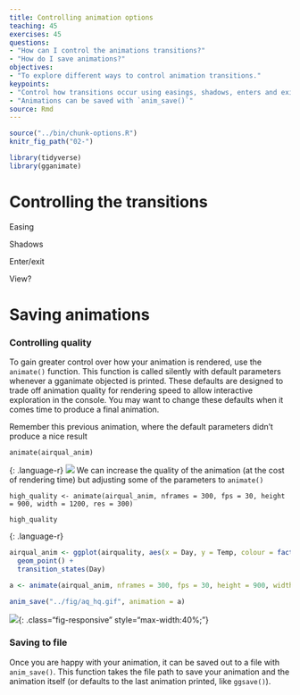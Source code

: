 ```yaml
---
title: Controlling animation options
teaching: 45
exercises: 45
questions:
- "How can I control the animations transitions?"
- "How do I save animations?"
objectives:
- "To explore different ways to control animation transitions."
keypoints:
- "Control how transitions occur using easings, shadows, enters and exits"
- "Animations can be saved with `anim_save()`"
source: Rmd
---
```


```r
source("../bin/chunk-options.R")
knitr_fig_path("02-")

library(tidyverse)
library(gganimate)
```

# Controlling the transitions

Easing

Shadows

Enter/exit 

View?


# Saving animations

### Controlling quality
To gain greater control over how your animation is rendered, use the `animate()` function. This function
is called silently with default parameters whenever a gganimate objected is printed. These defaults 
are designed to trade off animation quality for rendering speed to allow interactive exploration in 
the console. You may want to change these defaults when it comes time to produce a final animation.

Remember this previous animation, where the default parameters didn't produce a nice result

~~~~~
animate(airqual_anim)
~~~~~
{: .language-r}
![]({{page.root}}/fig/aq1.gif)
We can increase the quality of the animation (at the cost of rendering time) but adjusting some of 
the parameters to `animate()`

~~~~~
high_quality <- animate(airqual_anim, nframes = 300, fps = 30, height = 900, width = 1200, res = 300)

high_quality
~~~~~
{: .language-r}
```r
airqual_anim <- ggplot(airquality, aes(x = Day, y = Temp, colour = factor(Month))) +
  geom_point() +
  transition_states(Day)

a <- animate(airqual_anim, nframes = 300, fps = 30, height = 900, width = 1200, res = 300)

anim_save("../fig/aq_hq.gif", animation = a)
```
![]({{page.root}}/fig/aq_hq.gif){: .class="fig-responsive" style="max-width:40%;"}

### Saving to file

Once you are happy with your animation, it can be saved out to a file with `anim_save()`. This function
takes the file path to save your animation and the animation itself (or defaults to the last animation
printed, like `ggsave()`).